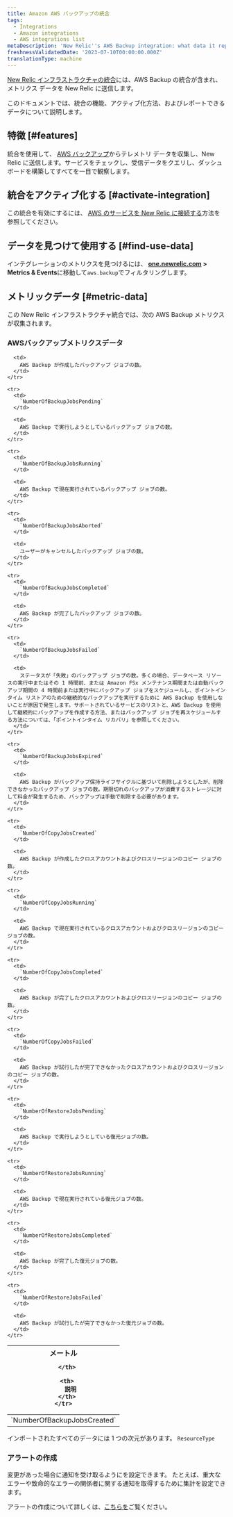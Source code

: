 ```yaml
---
title: Amazon AWS バックアップの統合
tags:
  - Integrations
  - Amazon integrations
  - AWS integrations list
metaDescription: 'New Relic''s AWS Backup integration: what data it reports and how to enable it.'
freshnessValidatedDate: '2023-07-10T00:00:00.000Z'
translationType: machine
---
```


[New Relic インフラストラクチャの統合](/docs/infrastructure/integrations-getting-started/getting-started/introduction-infrastructure-integrations)には、AWS Backup の統合が含まれ、メトリクス データを New Relic に送信します。

このドキュメントでは、統合の機能、アクティブ化方法、およびレポートできるデータについて説明します。

## 特徴 [#features]

統合を使用して、 [AWS バックアップ](https://aws.amazon.com/backup/)からテレメトリ データを収集し、New Relic に送信します。サービスをチェックし、受信データをクエリし、ダッシュボードを構築してすべてを一目で観察します。

## 統合をアクティブ化する [#activate-integration]

この統合を有効にするには、 [AWS のサービスを New Relic に接続する](/docs/infrastructure/amazon-integrations/connect/aws-metric-stream-setup/)方法を参照してください。

## データを見つけて使用する [#find-use-data]

インテグレーションのメトリクスを見つけるには、 <DNT>**[one.newrelic.com](https://one.newrelic.com/all-capabilities) > Metrics & Events**</DNT>に移動して`aws.backup`でフィルタリングします。

## メトリックデータ [#metric-data]

この New Relic インフラストラクチャ統合では、次の AWS Backup メトリクスが収集されます。

### AWSバックアップメトリクスデータ

<table>
  <thead>
    <tr>
      <th style={{ width: "200px" }}>
        メートル  

      </th>

      <th>
        説明
      </th>
    </tr>
  </thead>

  <tbody>
    <tr>
      <td>
        `NumberOfBackupJobsCreated`
      </td>

      <td>
        AWS Backup が作成したバックアップ ジョブの数。
      </td>
    </tr>

    <tr>
      <td>
        `NumberOfBackupJobsPending`
      </td>

      <td>
        AWS Backup で実行しようとしているバックアップ ジョブの数。
      </td>
    </tr>

    <tr>
      <td>
        `NumberOfBackupJobsRunning`
      </td>

      <td>
        AWS Backup で現在実行されているバックアップ ジョブの数。
      </td>
    </tr>

    <tr>
      <td>
        `NumberOfBackupJobsAborted`
      </td>

      <td>
        ユーザーがキャンセルしたバックアップ ジョブの数。
      </td>
    </tr>

    <tr>
      <td>
        `NumberOfBackupJobsCompleted`
      </td>

      <td>
        AWS Backup が完了したバックアップ ジョブの数。
      </td>
    </tr>

    <tr>
      <td>
        `NumberOfBackupJobsFailed`
      </td>

      <td>
        ステータスが「失敗」のバックアップ ジョブの数。多くの場合、データベース リソースの実行中またはその 1 時間前、または Amazon FSx メンテナンス期間または自動バックアップ期間の 4 時間前または実行中にバックアップ ジョブをスケジュールし、ポイントインタイム リストアのための継続的なバックアップを実行するために AWS Backup を使用しないことが原因で発生します。サポートされているサービスのリストと、AWS Backup を使用して継続的にバックアップを作成する方法、またはバックアップ ジョブを再スケジュールする方法については、「ポイントインタイム リカバリ」を参照してください。
      </td>
    </tr>

    <tr>
      <td>
        `NumberOfBackupJobsExpired`
      </td>

      <td>
        AWS Backup がバックアップ保持ライフサイクルに基づいて削除しようとしたが、削除できなかったバックアップ ジョブの数。期限切れのバックアップが消費するストレージに対して料金が発生するため、バックアップは手動で削除する必要があります。
      </td>
    </tr>

    <tr>
      <td>
        `NumberOfCopyJobsCreated`
      </td>

      <td>
        AWS Backup が作成したクロスアカウントおよびクロスリージョンのコピー ジョブの数。
      </td>
    </tr>

    <tr>
      <td>
        `NumberOfCopyJobsRunning`
      </td>

      <td>
        AWS Backup で現在実行されているクロスアカウントおよびクロスリージョンのコピー ジョブの数。
      </td>
    </tr>

    <tr>
      <td>
        `NumberOfCopyJobsCompleted`
      </td>

      <td>
        AWS Backup が完了したクロスアカウントおよびクロスリージョンのコピー ジョブの数。
      </td>
    </tr>

    <tr>
      <td>
        `NumberOfCopyJobsFailed`
      </td>

      <td>
        AWS Backup が試行したが完了できなかったクロスアカウントおよびクロスリージョンのコピー ジョブの数。
      </td>
    </tr>

    <tr>
      <td>
        `NumberOfRestoreJobsPending`
      </td>

      <td>
        AWS Backup で実行しようとしている復元ジョブの数。
      </td>
    </tr>

    <tr>
      <td>
        `NumberOfRestoreJobsRunning`
      </td>

      <td>
        AWS Backup で現在実行されている復元ジョブの数。
      </td>
    </tr>

    <tr>
      <td>
        `NumberOfRestoreJobsCompleted`
      </td>

      <td>
        AWS Backup が完了した復元ジョブの数。
      </td>
    </tr>

    <tr>
      <td>
        `NumberOfRestoreJobsFailed`
      </td>

      <td>
        AWS Backup が試行したが完了できなかった復元ジョブの数。
      </td>
    </tr>
  </tbody>
</table>

インポートされたすべてのデータには 1 つの次元があります。 `ResourceType`

### アラートの作成

変更があった場合に通知を受け取るように<InlinePopover type="alerts"/>を設定できます。 たとえば、重大なエラーや致命的なエラーの関係者に関する通知を取得するために集計を設定できます。

アラートの作成について詳しくは、[こちらを](/docs/tutorial-create-alerts/create-an-alert/)ご覧ください。